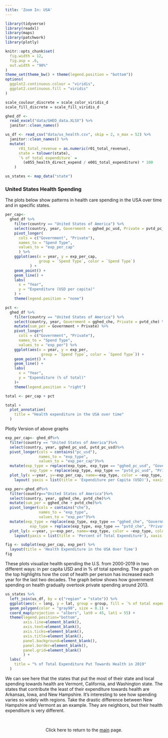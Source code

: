 ```yaml
---
title: 'Zoom In: USA'
---
```


```r
library(tidyverse)
library(readxl)
library(maps)
library(patchwork)
library(plotly)

knitr::opts_chunk$set(
  fig.width = 12,
  fig.asp = .6,
  out.width = "90%"
)
theme_set(theme_bw() + theme(legend.position = "bottom"))
options(
  ggplot2.continuous.colour = "viridis",
  ggplot2.continuous.fill = "viridis"
)

scale_coulour_discrete = scale_color_viridis_d
scale_fill_discrete = scale_fill_viridis_d
```

```r
ghed_df <- 
  read_excel("data/GHED_data.XLSX") %>% 
  janitor::clean_names()

us_df <- read_csv("data/us_health.csv", skip = 2, n_max = 52) %>% 
  janitor::clean_names() %>% 
  mutate(
      r01_total_revenue = as.numeric(r01_total_revenue),
      state = tolower(state),
      `% of total expenditure` = 
        (e055_health_direct_expend / e001_total_expenditure) * 100
    )

us_states <- map_data("state")
```

### United States Health Spending

The plots below show patterns in health care spending in the USA over time and in specific states.

```r
per_cap<- 
  ghed_df %>%
    filter(country == "United States of America") %>%
    select(country, year, Government = gghed_pc_usd, Private = pvtd_pc_usd) %>%
    pivot_longer(
      cols = c("Government", "Private"),
      names_to = "Spend Type", 
      values_to = "exp_per_cap"
      ) %>%
    ggplot(aes(x = year, y = exp_per_cap, 
               group = `Spend Type`, color = `Spend Type`)
           ) + 
    geom_point() +
    geom_line() +
    labs(
      x = "Year",
      y = "Expenditure (USD per capita)"
    ) +
    theme(legend.position = "none")

pct <- 
  ghed_df %>%
    filter(country == "United States of America") %>%
    select(country, year, Government = gghed_che, Private = pvtd_che) %>%
    mutate(sum_per = Government + Private) %>%
    pivot_longer(
      cols = c("Government", "Private"),
      names_to = "Spend Type", 
      values_to = "exp_per") %>%
    ggplot(aes(x = year, y = exp_per, 
                group = `Spend Type`, color = `Spend Type`)) + 
    geom_point() +
    geom_line() +
    labs(
      x = "Year",
      y = "Expenditure (% of total)"
    )+
    theme(legend.position = "right")

total <- per_cap + pct

total + 
  plot_annotation(
    title = "Health expenditure in the USA over time"
  )
```

Plotly Version of above graphs 
```r
exp_per_cap<- ghed_df%>%
  filter(country == "United States of America")%>%
  select(country, year, gghed_pc_usd, pvtd_pc_usd)%>%
  pivot_longer(cols = contains("pc_usd"),
               names_to = "exp_type", 
               values_to = "exp_per_cap")%>%
  mutate(exp_type = replace(exp_type, exp_type == "gghed_pc_usd", "Government Expenditure per Capita (USD)"),
           exp_type = replace(exp_type, exp_type == "pvtd_pc_usd", "Private Expenditure per Capita (USD)"))%>%
  plot_ly(x =~year, y=~exp_per_cap, name=~exp_type, color = ~exp_type, colors="viridis", type='scatter', mode='lines+markers')%>%
    layout( yaxis = list(title = 'Expenditure per Capita (USD)'), xaxis = list(title = "Year"))

exp_per<-ghed_df%>%
  filter(country=="United States of America")%>%
  select(country, year, gghed_che, pvtd_che)%>%
  mutate(sum_per = gghed_che + pvtd_che)%>%
  pivot_longer(cols = contains("che"),
               names_to = "exp_type",
               values_to = "exp_per")%>%
  mutate(exp_type = replace(exp_type, exp_type == "gghed_che", "Government Expenditure"),
           exp_type = replace(exp_type, exp_type == "pvtd_che", "Private Expenditure"))%>%
  plot_ly(x =~year, y=~exp_per, name=~exp_type, color = ~exp_type, colors="viridis", type='scatter', mode='lines+markers')%>%
    layout(yaxis = list(title = 'Percent of Total Expenditure'), xaxis = list(title = "Year"))

fig <- subplot(exp_per_cap, exp_per) %>% 
  layout(title = 'Health Expenditure in the USA Over Time')
fig
```

These plots visualize health spending the U.S. from 2000-2019 in two different ways: in per capita USD and in % of total spending. The graph on the top highlights how the cost of health per person has increased each year for the last two decades. The graph below shows how government spending on health gradually overtook private spending around 2013.

```r
us_states %>% 
  left_join(us_df, by = c("region" = "state")) %>% 
  ggplot(aes(x = long, y = lat, group = group, fill = `% of total expenditure`)) +
  geom_polygon(color = "gray90", size = 0.1) +
  coord_map(projection = "albers", lat0 = 45, lat1 = 55) +
  theme(legend.position="bottom",
        axis.line=element_blank(),
        axis.text=element_blank(),
        axis.ticks=element_blank(),
        axis.title=element_blank(),
        panel.background=element_blank(),
        panel.border=element_blank(),
        panel.grid=element_blank()
        ) +
  labs(
    title = "% of Total Expenditure Put Towards Health in 2019"
  )
```

We can see here that the states that put the most of their state and local spending towards health are Vermont, California, and Washington state. The states that contribute the least of their expenditure towards health are Arkansas, Iowa, and New Hampshire. It's interesting to see how spending varies so widely with regions. Take the drastic difference between New Hampshire and Vermont as an example. They are neighbors, but their health expenditure is very different.

<br>
<center>

Click here to return to the [main](index.html) page.